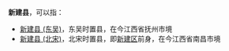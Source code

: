'''新建县'''，可以指：
*[[新建县_(东吴)|新建县 (东吴)]]，东吴时置县，在今江西省抚州市境
*[[新建县_(北宋)|新建县 (北宋)]]，北宋时置县，即[[新建区|新建区]]前身，在今江西省南昌市境

{{Disambig|X|Cat=三字中国县名消歧义}}